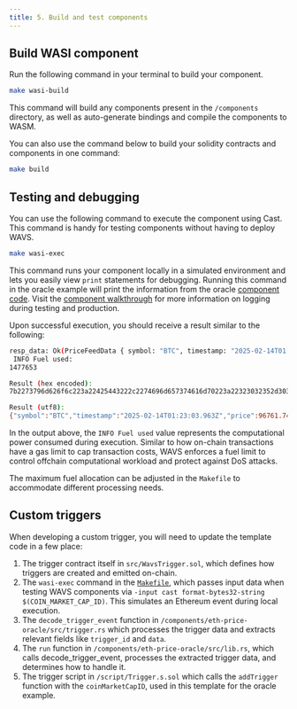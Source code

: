 ```yaml
---
title: 5. Build and test components
---
```



## Build WASI component

Run the following command in your terminal to build your component.

```bash
make wasi-build
```

This command will build any components present in the `/components` directory, as well as auto-generate bindings and compile the components to WASM.

<Callout title="Build command" type="info">
You can also use the command below to build your solidity contracts and components in one command:

```bash
make build
```

</Callout>

## Testing and debugging

You can use the following command to execute the component using Cast. This command is handy for testing components without having to deploy WAVS.

```bash
make wasi-exec
```

This command runs your component locally in a simulated environment and lets you easily view `print` statements for debugging. Running this command in the oracle example will print the information from the oracle [component code](./4-component#logging). Visit the [component walkthrough](./4-component#logging) for more information on logging during testing and production.


Upon successful execution, you should receive a result similar to the following:

```bash
resp_data: Ok(PriceFeedData { symbol: "BTC", timestamp: "2025-02-14T01:23:03.963Z", price: 96761.74120116462 })
 INFO Fuel used:
1477653

Result (hex encoded):
7b2273796d626f6c223a22425443222c2274696d657374616d70223a22323032352d30322d31345430313a32333a30332e3936335a222c227072696365223a39363736312e37343132303131363436327d

Result (utf8):
{"symbol":"BTC","timestamp":"2025-02-14T01:23:03.963Z","price":96761.74120116462}
```

<Callout title="Fuel" type="info">

In the output above, the `INFO Fuel used` value represents the computational power consumed during execution. Similar to how on-chain transactions have a gas limit to cap transaction costs, WAVS enforces a fuel limit to control offchain computational workload and protect against DoS attacks. 

The maximum fuel allocation can be adjusted in the `Makefile` to accommodate different processing needs.

</Callout>


## Custom triggers

When developing a custom trigger, you will need to update the template code in a few place:

1. The trigger contract itself in `src/WavsTrigger.sol`, which defines how triggers are created and emitted on-chain.
2. The `wasi-exec` command in the [`Makefile`](https://github.com/Lay3rLabs/wavs-foundry-template/blob/main/Makefile#L37-L40), which passes input data when testing WAVS components via `-input cast format-bytes32-string $(COIN_MARKET_CAP_ID)`. This simulates an Ethereum event during local execution.
3. The `decode_trigger_event` function in `/components/eth-price-oracle/src/trigger.rs` which processes the trigger data and extracts relevant fields like `trigger_id` and `data`.
5. The `run` function in `/components/eth-price-oracle/src/lib.rs`, which calls decode_trigger_event, processes the extracted trigger data, and determines how to handle it.
4. The trigger script in `/script/Trigger.s.sol` which calls the `addTrigger` function with the `coinMarketCapID`, used in this template for the oracle example.

